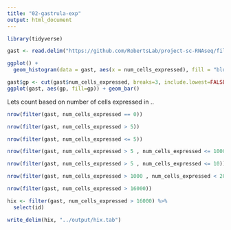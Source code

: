```yaml
---
title: "02-gastrula-exp"
output: html_document
---
```


```r
library(tidyverse)
```
```r
gast <- read.delim("https://github.com/RobertsLab/project-sc-RNAseq/files/9162857/gastrula_geneBYcellsexpressed.txt", sep = "\t")
```

```r
ggplot() +
  geom_histogram(data = gast, aes(x = num_cells_expressed), fill = "blue", alpha = 0.2, bins = 50)
```


```r
gast$gp <- cut(gast$num_cells_expressed, breaks=3, include.lowest=FALSE)
ggplot(gast, aes(gp, fill=gp)) + geom_bar()
```
Lets count based on number of cells expressed in ..


```r
nrow(filter(gast, num_cells_expressed == 0))
```

```r
nrow(filter(gast, num_cells_expressed > 5))
```


```r
nrow(filter(gast, num_cells_expressed <= 5))
```

```r
nrow(filter(gast, num_cells_expressed > 5 , num_cells_expressed <= 1000))
```
```r
nrow(filter(gast, num_cells_expressed > 5 , num_cells_expressed <= 10))
```


```r
nrow(filter(gast, num_cells_expressed > 1000 , num_cells_expressed < 20000))
```

```r
nrow(filter(gast, num_cells_expressed > 16000))
```

```r
hix <- filter(gast, num_cells_expressed > 16000) %>%
  select(id)

write_delim(hix, "../output/hix.tab")
```




